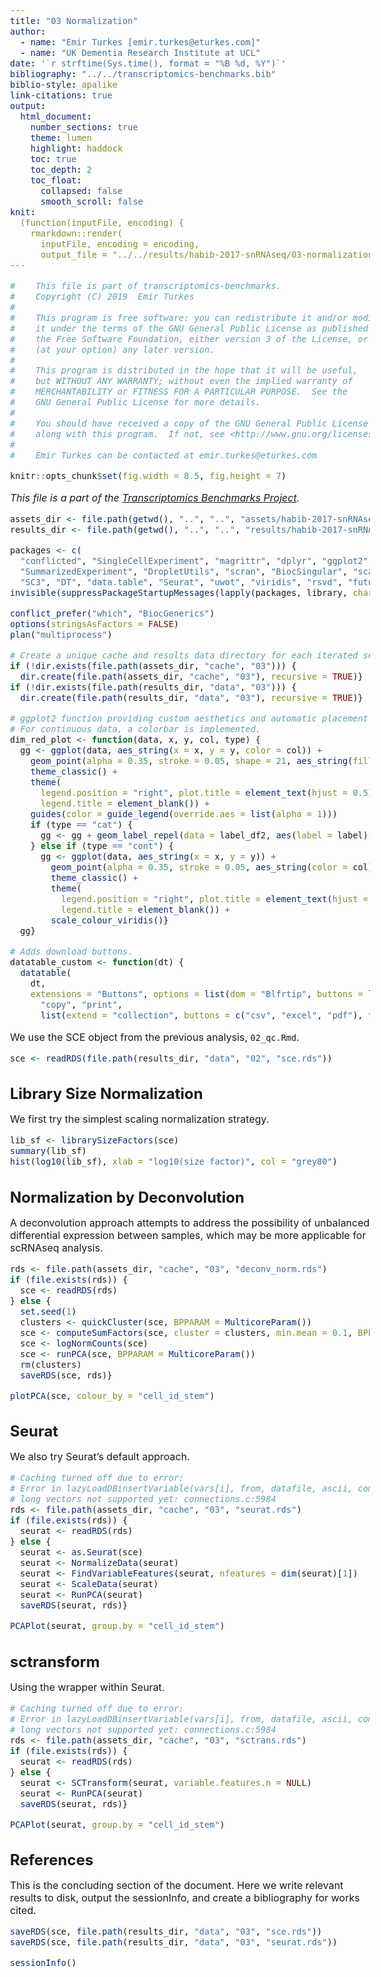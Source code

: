 ```yaml
---
title: "03 Normalization"
author:
  - name: "Emir Turkes [emir.turkes@eturkes.com]"
  - name: "UK Dementia Research Institute at UCL"
date: '`r strftime(Sys.time(), format = "%B %d, %Y")`'
bibliography: "../../transcriptomics-benchmarks.bib"
biblio-style: apalike
link-citations: true
output:
  html_document:
    number_sections: true
    theme: lumen
    highlight: haddock
    toc: true
    toc_depth: 2
    toc_float:
      collapsed: false
      smooth_scroll: false
knit:
  (function(inputFile, encoding) {
    rmarkdown::render(
      inputFile, encoding = encoding,
      output_file = "../../results/habib-2017-snRNAseq/03-normalization.html")})
---
```


```r
#    This file is part of transcriptomics-benchmarks.
#    Copyright (C) 2019  Emir Turkes
#
#    This program is free software: you can redistribute it and/or modify
#    it under the terms of the GNU General Public License as published by
#    the Free Software Foundation, either version 3 of the License, or
#    (at your option) any later version.
#
#    This program is distributed in the hope that it will be useful,
#    but WITHOUT ANY WARRANTY; without even the implied warranty of
#    MERCHANTABILITY or FITNESS FOR A PARTICULAR PURPOSE.  See the
#    GNU General Public License for more details.
#
#    You should have received a copy of the GNU General Public License
#    along with this program.  If not, see <http://www.gnu.org/licenses/>.
#
#    Emir Turkes can be contacted at emir.turkes@eturkes.com

knitr::opts_chunk$set(fig.width = 8.5, fig.height = 7)
```

<style type="text/css">
body {font-size: 16px;}
h1.title {font-size: 35px;}
h1 {font-size: 24px;}
h2 {font-size: 22px;}
h3 {font-size: 20px;}
.toc-content {padding-left: 0px; padding-right: 0px;}
div.tocify {width: 100%;}
.tocify-subheader .tocify-item {font-size: 0.95em; padding-left: 25px; text-indent: 0;}
.tocify-subheader .tocify-subheader .tocify-item {
  font-size: 0.90em; padding-left: 35px; text-indent: 0;}
div.main-container {max-width: none; width: 100%;}
</style>

*This file is a part of the [Transcriptomics Benchmarks Project](https://github.com/eturkes/transcriptomics-benchmarks).*

```r
assets_dir <- file.path(getwd(), "..", "..", "assets/habib-2017-snRNAseq")
results_dir <- file.path(getwd(), "..", "..", "results/habib-2017-snRNAseq")

packages <- c(
  "conflicted", "SingleCellExperiment", "magrittr", "dplyr", "ggplot2", "ggrepel", "S4Vectors",
  "SummarizedExperiment", "DropletUtils", "scran", "BiocSingular", "scater", "Rtsne", "svd",
  "SC3", "DT", "data.table", "Seurat", "uwot", "viridis", "rsvd", "future")
invisible(suppressPackageStartupMessages(lapply(packages, library, character.only = TRUE)))

conflict_prefer("which", "BiocGenerics")
options(stringsAsFactors = FALSE)
plan("multiprocess")

# Create a unique cache and results data directory for each iterated section.
if (!dir.exists(file.path(assets_dir, "cache", "03"))) {
  dir.create(file.path(assets_dir, "cache", "03"), recursive = TRUE)}
if (!dir.exists(file.path(results_dir, "data", "03"))) {
  dir.create(file.path(results_dir, "data", "03"), recursive = TRUE)}

# ggplot2 function providing custom aesthetics and automatic placement of categorical labels.
# For continuous data, a colorbar is implemented.
dim_red_plot <- function(data, x, y, col, type) {
  gg <- ggplot(data, aes_string(x = x, y = y, color = col)) +
    geom_point(alpha = 0.35, stroke = 0.05, shape = 21, aes_string(fill = col)) +
    theme_classic() +
    theme(
      legend.position = "right", plot.title = element_text(hjust = 0.5),
      legend.title = element_blank()) +
    guides(color = guide_legend(override.aes = list(alpha = 1)))
    if (type == "cat") {
      gg <- gg + geom_label_repel(data = label_df2, aes(label = label), show.legend = FALSE)
    } else if (type == "cont") {
      gg <- ggplot(data, aes_string(x = x, y = y)) +
        geom_point(alpha = 0.35, stroke = 0.05, aes_string(color = col)) +
        theme_classic() +
        theme(
          legend.position = "right", plot.title = element_text(hjust = 0.5),
          legend.title = element_blank()) +
        scale_colour_viridis()}
  gg}

# Adds download buttons.
datatable_custom <- function(dt) {
  datatable(
    dt,
    extensions = "Buttons", options = list(dom = "Blfrtip", buttons = list(
      "copy", "print",
      list(extend = "collection", buttons = c("csv", "excel", "pdf"), text = "Download"))))}
```

We use the SCE object from the previous analysis, `02_qc.Rmd`.

```r
sce <- readRDS(file.path(results_dir, "data", "02", "sce.rds"))
```

# Library Size Normalization

We first try the simplest scaling normalization strategy.

```r
lib_sf <- librarySizeFactors(sce)
summary(lib_sf)
hist(log10(lib_sf), xlab = "log10(size factor)", col = "grey80")
```

# Normalization by Deconvolution

A deconvolution approach attempts to address the possibility of unbalanced differential expression between samples, which may be more applicable for scRNAseq analysis.

```r
rds <- file.path(assets_dir, "cache", "03", "deconv_norm.rds")
if (file.exists(rds)) {
  sce <- readRDS(rds)
} else {
  set.seed(1)
  clusters <- quickCluster(sce, BPPARAM = MulticoreParam())
  sce <- computeSumFactors(sce, cluster = clusters, min.mean = 0.1, BPPARAM = MulticoreParam())
  sce <- logNormCounts(sce)
  sce <- runPCA(sce, BPPARAM = MulticoreParam())
  rm(clusters)
  saveRDS(sce, rds)}
```

```r
plotPCA(sce, colour_by = "cell_id_stem")
```

# Seurat

We also try Seurat's default approach.

```r
# Caching turned off due to error:
# Error in lazyLoadDBinsertVariable(vars[i], from, datafile, ascii, compress,  :
# long vectors not supported yet: connections.c:5984
rds <- file.path(assets_dir, "cache", "03", "seurat.rds")
if (file.exists(rds)) {
  seurat <- readRDS(rds)
} else {
  seurat <- as.Seurat(sce)
  seurat <- NormalizeData(seurat)
  seurat <- FindVariableFeatures(seurat, nfeatures = dim(seurat)[1])
  seurat <- ScaleData(seurat)
  seurat <- RunPCA(seurat)
  saveRDS(seurat, rds)}
```

```r
PCAPlot(seurat, group.by = "cell_id_stem")
```

# sctransform

Using the wrapper within Seurat.

```r
# Caching turned off due to error:
# Error in lazyLoadDBinsertVariable(vars[i], from, datafile, ascii, compress,  :
# long vectors not supported yet: connections.c:5984
rds <- file.path(assets_dir, "cache", "03", "sctrans.rds")
if (file.exists(rds)) {
  seurat <- readRDS(rds)
} else {
  seurat <- SCTransform(seurat, variable.features.n = NULL)
  seurat <- RunPCA(seurat)
  saveRDS(seurat, rds)}
```

```r
PCAPlot(seurat, group.by = "cell_id_stem")
```

# References

This is the concluding section of the document. Here we write relevant results to disk, output the sessionInfo, and create a bibliography for works cited.

```r
saveRDS(sce, file.path(results_dir, "data", "03", "sce.rds"))
saveRDS(sce, file.path(results_dir, "data", "03", "seurat.rds"))

sessionInfo()
```
